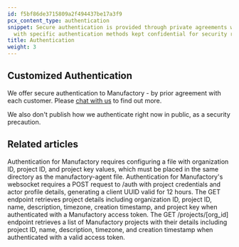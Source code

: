 ```yaml
---
id: f5bf86de3715809a2f494437be17a3f9
pcx_content_type: authentication
snippet: Secure authentication is provided through private agreements with customers,
  with specific authentication methods kept confidential for security reasons.
title: Authentication
weight: 3
---
```


## Customized Authentication

We offer secure authentication to Manufactory - by prior agreement with each customer. Please <a href="https://tallyfy.com/amit">chat with us</a> to find out more.

We also don't publish how we authenticate right now in public, as a security precaution.


## Related articles
<CardGrid>
<LinkTitleCard header="<b>Agent > Authentication for the agent collector</b>" href="/products/manufactory/collector/agent/auth/" > Authentication for Manufactory requires configuring a file with organization ID, project ID, and project key values, which must be placed in the same directory as the manufactory-agent file. </LinkTitleCard>
<LinkTitleCard header="<b>Websocket > Authentication for the web socket collector</b>" href="/products/manufactory/collector/websocket/auth/" > Authentication for Manufactory's websocket requires a POST request to /auth with project credentials and actor profile details, generating a client UUID valid for 12 hours. </LinkTitleCard>
<LinkTitleCard header="<b>Projects > Get a project</b>" href="/products/manufactory/projects/get_project/" > The GET endpoint retrieves project details including organization ID, project ID, name, description, timezone, creation timestamp, and project key when authenticated with a Manufactory access token. </LinkTitleCard>
<LinkTitleCard header="<b>Projects > Get all projects</b>" href="/products/manufactory/projects/get_projects/" > The GET /projects/[org_id] endpoint retrieves a list of Manufactory projects with their details including project ID, name, description, timezone, and creation timestamp when authenticated with a valid access token. </LinkTitleCard>
</CardGrid>